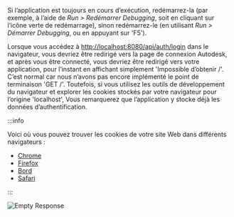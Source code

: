 Si l’application est toujours en cours d’exécution, redémarrez-la (par exemple, à l’aide de _Run > Redémarrer Debugging_,
soit en cliquant sur l’icône verte de redémarrage), sinon redémarrez-le (en utilisant _Run > Démarrer Debugging_,
ou en appuyant sur 'F5').

Lorsque vous accédez à [http://localhost:8080/api/auth/login](http://localhost:8080/api/auth/login)
dans le navigateur, vous devriez être redirigé vers la page de connexion Autodesk, et après vous être connecté,
vous devriez être redirigé vers votre application, pour l’instant en affichant simplement 'Impossible d’obtenir /'.
C’est normal car nous n’avons pas encore implémenté le point de terminaison 'GET /'. Toutefois, si vous utilisez
les outils de développement du navigateur et explorer les cookies stockés par votre navigateur pour l’origine 'localhost',
Vous remarquerez que l’application y stocke déjà les données d’authentification.



:::info

Voici où vous pouvez trouver les cookies de votre site Web dans différents navigateurs :
- [Chrome](https://developer.chrome.com/docs/devtools/storage/sessionstorage/)
- [Firefox](https://developer.mozilla.org/en-US/docs/Tools/Storage_Inspector/Cookies)
- [Bord](https://docs.microsoft.com/en-us/microsoft-edge/devtools-guide-chromium/storage/cookies)
- [Safari](https://developer.apple.com/safari/tools/)


:::



![Empty Response](./empty-response.webp)
